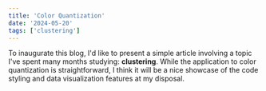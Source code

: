 ```yaml
---
title: 'Color Quantization'
date: '2024-05-20'
tags: ['clustering']
---
```


To inaugurate this blog, I'd like to present a simple article involving a topic I've spent
many months studying: **clustering**. While the application to color quantization is
straightforward, I think it will be a nice showcase of the code styling and data 
visualization features at my disposal.

<LazyPlot filePath='color-quantization/plotly_fig.json'/>